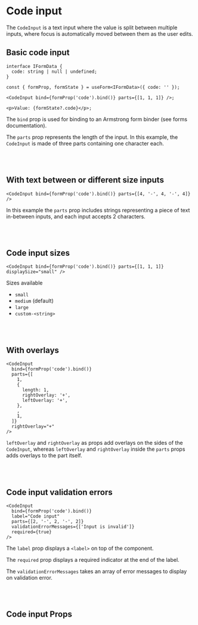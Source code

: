 

<Meta title="Components/Code Input" component={CodeInput} />

# Code input

The `CodeInput` is a text input where the value is split between multiple inputs, where focus is automatically moved between them as the user edits.

## Basic code input

<Canvas of={CodeInputStories.Default} layout="centered" sourceState="none" />

```tsx
interface IFormData {
  code: string | null | undefined;
}

const { formProp, formState } = useForm<IFormData>({ code: '' });

<CodeInput bind={formProp('code').bind()} parts={[1, 1, 1]} />;

<p>Value: {formState?.code}</p>;
```

The `bind` prop is used for binding to an Armstrong form binder (see forms documentation).

The `parts` prop represents the length of the input. In this example, the `CodeInput` is made of three parts containing one character each.

<br />
<br />

## With text between or different size inputs

<Canvas of={CodeInputStories.WithTextBetween} layout="centered" sourceState="none" />

```tsx
<CodeInput bind={formProp('code').bind()} parts={[4, '-', 4, '-', 4]} />
```

In this example the `parts` prop includes strings representing a piece of text in-between inputs, and each input accepts 2 characters.

<br />
<br />

## Code input sizes

<Canvas of={CodeInputStories.Sizes} layout="centered" sourceState="none" />

```tsx
<CodeInput bind={formProp('code').bind()} parts={[1, 1, 1]} displaySize="small" />
```

Sizes available

- `small`
- `medium` (default)
- `large`
- `custom-<string>`

<br />
<br />

## With overlays

<Canvas of={CodeInputStories.WithOverlays} layout="centered" sourceState="none" />

```tsx
<CodeInput
  bind={formProp('code').bind()}
  parts={[
    1,
    {
      length: 1,
      rightOverlay: '+',
      leftOverlay: '+',
    },
    ,
    1,
  ]}
  rightOverlay="+"
/>
```

`leftOverlay` and `rightOverlay` as props add overlays on the sides of the `CodeInput`, whereas `leftOverlay` and `rightOverlay` inside the `parts` props adds overlays to the part itself.

<br />
<br />

## Code input validation errors

<Canvas of={CodeInputStories.ValidationError} layout="centered" sourceState="none" />

```tsx
<CodeInput
  bind={formProp('code').bind()}
  label="Code input"
  parts={[2, '-', 2, '-', 2]}
  validationErrorMessages={['Input is invalid']}
  required={true}
/>
```

The `label` prop displays a `<label>` on top of the component.

The `required` prop displays a required indicator at the end of the label.

The `validationErrorMessages` takes an array of error messages to display on validation error.

<br />
<br />

## Code input Props

<ArgTypes of={CodeInput} />
